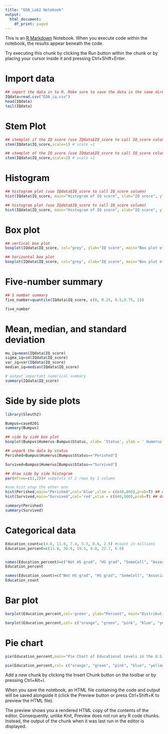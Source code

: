 ```yaml
---
title: "EDA_Lab2 Notebook"
output:
  html_document:
    df_print: paged
---
```


This is an [R Markdown](http://rmarkdown.rstudio.com) Notebook. When you execute code within the notebook, the results appear beneath the code.

Try executing this chunk by clicking the Run button within the chunk or by placing your cursor inside it and pressing Ctrl+Shift+Enter.

# Import data

```r
## import the data in to R. Make sure to save the data in the same directory as your R code/workspace. 
IQdata=read.csv("EDA_iq.csv")
head(IQdata)
tail(IQdata)
```

# Stem Plot

```r
## stemplot if the IQ score (use IQdata$IQ_score to call IQ_score column)
stem(IQdata$IQ_score,scale=1) # scale =1
```

```r
## stemplot of the IQ score (use IQdata$IQ_score to call IQ_score column)
stem(IQdata$IQ_score,scale=2) # scale =2
```

# Histogram

```r
## histogram plot (use IQdata$IQ_score to call IQ_score column)
hist(IQdata$IQ_score, main="Histogram of IQ score", xlab="IQ score", ylab="Count",col="red", prob=F)
```

```r
## histogram plot (use IQdata$IQ_score to call IQ_score column)
hist(IQdata$IQ_score, main="Histogram of IQ score", xlab="IQ score", ylab="Probability",col="red", prob=T)
```

# Box plot

```r
## vertical box plot
boxplot(IQdata$IQ_score, col="grey", ylab="IQ score", main="Box plot of IQ score")
```

```r
## horizontal box plot
boxplot(IQdata$IQ_score, col="grey", xlab="IQ score", main="Box plot of IQ score", horizontal=T)
```

# Five-number summary

```r
## 5 number summary 
five_number=quantile(IQdata$IQ_score, c(0, 0.25, 0.5,0.75, 1))

five_number
```

# Mean, median, and standard deviation

```r
mu_iq=mean(IQdata$IQ_score)
sigma_iq=sd(IQdata$IQ_score)
var_iq=var(IQdata$IQ_score)
median_iq=median(IQdata$IQ_score)
```

```r
# output important numerical summary
summary(IQdata$IQ_score)
```

# Side by side plots

```r
library(Sleuth2)

Bumpus=case0201
summary(Bumpus)
```

```r
## side by side box plot
boxplot(Bumpus$Humerus~Bumpus$Status, xlab= 'Status', ylab = ' Humerus Length (inches)') ## side by side box plot HERE
```

```r

## unpack the data by status
Perished=Bumpus$Humerus[Bumpus$Status=="Perished"] 

Survived=Bumpus$Humerus[Bumpus$Status=="Survived"] 

## draw side by side histogram
par(mfrow=c(1,2))# subplots of 2 rows by 1 column

#one hist atop the other one
hist(Perished,main="Perished",col='blue',xlim = c(640,800),prob=T) ## draw histogram HERE
hist(Survived,main="Survived",col='red',xlim = c(640,800),prob=T) ## draw histogram  HERE

```

```r
summary(Perished)
summary(Survived)
```

# Categorical data

```r
Education_count=c(4.6, 11.6, 7.4, 3.3, 8.6, 2.5) #count in millions
Education_percent=c(11.8, 30.6, 19.5, 8.8, 22.7, 6.6) 


names(Education_percent)=c("Not HS grad", "HS grad", "SomeColl", "Associate", "Bachelor's", "Advanced")#self-explanatory
Education_percent

names(Education_count)=c("Not HS grad", "HS grad", "SomeColl", "Associate", "Bachelor's", "Advanced")#self-explanatory
Education_count
```

# Bar plot

```r
barplot(Education_percent,col='green', ylab="Percent", main="Distribution of Educational Levels in the U.S. (age 25-34)")

barplot(Education_percent,col= c("orange", "green", "pink", "blue", "yellow", "red"), ylab="Percent", main="Distribution of Educational Levels in the U.S. (age 25-34)")
```

# Pie chart 

```r
pie(Education_percent,main="Pie Chart of Educational Levels in the U.S. (age 25-34)")

pie(Education_percent,col= c("orange", "green", "pink", "blue", "yellow", "red"),main="Pie Chart of Educational Levels in the U.S. (age 25-34)")
```

Add a new chunk by clicking the Insert Chunk button on the toolbar or by pressing Ctrl+Alt+I.

When you save the notebook, an HTML file containing the code and output will be saved alongside it (click the Preview button or press Ctrl+Shift+K to preview the HTML file).

The preview shows you a rendered HTML copy of the contents of the editor. Consequently, unlike Knit, Preview does not run any R code chunks. Instead, the output of the chunk when it was last run in the editor is displayed.
